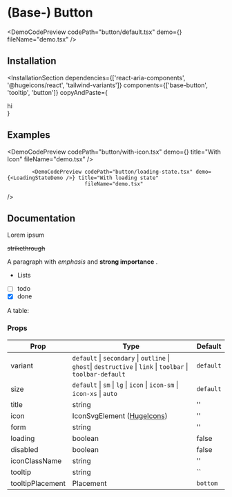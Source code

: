 

# (Base-) Button

<DemoCodePreview codePath="button/default.tsx" demo={<Demo />} fileName="demo.tsx" />

## Installation

<InstallationSection
  dependencies={['react-aria-components', '@hugeicons/react', 'tailwind-variants']}
  components={['base-button', 'tooltip', 'button']}
  copyAndPaste={
    <div>hi</div>
  }
>
  <InstallationCommand command="execute" params="shadcn@latest add ~website/r/twc-ui/button" />
</InstallationSection>

## Examples

<DemoCodePreview
  codePath="button/with-icon.tsx"
  demo={<WithIconDemo />}
  title="With Icon"
  fileName="demo.tsx"
/>

            <DemoCodePreview codePath="button/loading-state.tsx" demo={<LoadingStateDemo />} title="With loading state"
                             fileName="demo.tsx"
/>


## Documentation

Lorem ipsum

~~strikethrough~~

A paragraph
with *emphasis* and **strong importance**
.

  * Lists
  * [ ] todo
  * [x] done

A table:

### Props


| Prop             | Type                                                                                                         | Default   |
  |------------------|--------------------------------------------------------------------------------------------------------------|-----------|
| variant          | `default` \| `secondary` \| `outline` \| `ghost`\| `destructive` \| `link` \| `toolbar` \| `toolbar-default` | `default` |
| size             | `default` \| `sm` \| `lg` \| `icon` \| `icon-sm` \| `icon-xs` \| `auto`                                      | `default` |
| title            | string                                                                                                       | ''        |
| icon             | IconSvgElement ([HugeIcons](https://hugeicons.com/?via=daspwork))                                            | ''        |
| form             | string                                                                                                       | ''        |
| loading          | boolean                                                                                                      | false     |
| disabled         | boolean                                                                                                      | false     |
| iconClassName    | string                                                                                                       | ''        |
| tooltip          | string                                                                                                       | ``        |
| tooltipPlacement | Placement                                                                                                    | `bottom`  |


